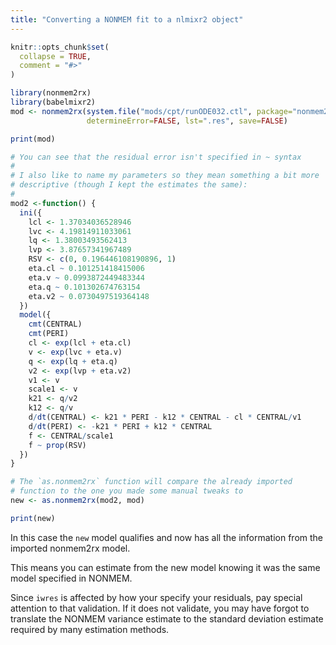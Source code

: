 ```yaml
---
title: "Converting a NONMEM fit to a nlmixr2 object"
---
```


```r
knitr::opts_chunk$set(
  collapse = TRUE,
  comment = "#>"
)
```


```r
library(nonmem2rx)
library(babelmixr2)
mod <- nonmem2rx(system.file("mods/cpt/runODE032.ctl", package="nonmem2rx"),
                 determineError=FALSE, lst=".res", save=FALSE)

print(mod)

# You can see that the residual error isn't specified in ~ syntax
#
# I also like to name my parameters so they mean something a bit more
# descriptive (though I kept the estimates the same):
# 
mod2 <-function() {
  ini({
    lcl <- 1.37034036528946
    lvc <- 4.19814911033061
    lq <- 1.38003493562413
    lvp <- 3.87657341967489
    RSV <- c(0, 0.196446108190896, 1)
    eta.cl ~ 0.101251418415006
    eta.v ~ 0.0993872449483344
    eta.q ~ 0.101302674763154
    eta.v2 ~ 0.0730497519364148
  })
  model({
    cmt(CENTRAL)
    cmt(PERI)
    cl <- exp(lcl + eta.cl)
    v <- exp(lvc + eta.v)
    q <- exp(lq + eta.q)
    v2 <- exp(lvp + eta.v2)
    v1 <- v
    scale1 <- v
    k21 <- q/v2
    k12 <- q/v
    d/dt(CENTRAL) <- k21 * PERI - k12 * CENTRAL - cl * CENTRAL/v1
    d/dt(PERI) <- -k21 * PERI + k12 * CENTRAL
    f <- CENTRAL/scale1
    f ~ prop(RSV)
  })
}

# The `as.nonmem2rx` function will compare the already imported
# function to the one you made some manual tweaks to
new <- as.nonmem2rx(mod2, mod)

print(new)

```

In this case the `new` model qualifies and now has all the information
from the imported nonmem2rx model.

This means you can estimate from the new model knowing it was the same
model specified in NONMEM.

Since `iwres` is affected by how your specify your residuals, pay
special attention to that validation.  If it does not validate, you
may have forgot to translate the NONMEM variance estimate to the
standard deviation estimate required by many estimation methods.

